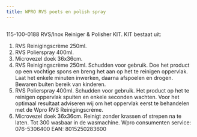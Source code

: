 ```yaml
---
title: WPRO RVS poets en polish spray
---
```



<Image src={imageProduct} width={imageProduct.width} alt="" />


115-100-0188
RVS/Inox Reiniger &amp; Polisher KIT.
KIT bestaat uit:
1. RVS Reinigingscrème 250ml.
2. RVS Polierspray 400ml.
3. Microvezel doek 36x36cm.
1. RVS Reinigingscrème 250ml.
Schudden voor gebruik. Doe het product op een vochtige spons en breng het aan op het te reinigen oppervlak. Laat het enkele minuten inwerken, daarna afspoelen en drogen.
Bewaren buiten bereik van kinderen.
2. RVS Polierspray 400ml.
Schudden voor gebruik. Het product op het te reinigen oppervlak spuiten en enkele seconden wachten. Voor het optimaal resultaat adviseren wij om het oppervlak eerst te behandelen met de Wpro RVS Reinigingscrème.
3. Microvezel doek 36x36cm.
Reinigt zonder krassen of strepen na te laten. Tot 300 wasbaar in de wasmachine.
Wpro consumenten service: 076-5306400
EAN: 8015250283600
